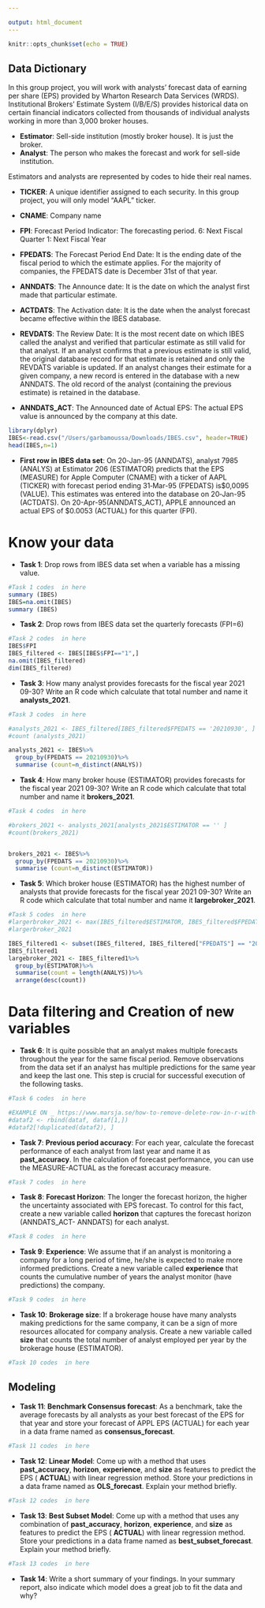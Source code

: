 ```yaml
---

output: html_document
---
```


```r
knitr::opts_chunk$set(echo = TRUE)
```

## Data Dictionary

In this group project, you will work with analysts' forecast data of earning per share (EPS) provided by Wharton Research Data Services (WRDS). Institutional Brokers' Estimate System (I/B/E/S) provides historical data on certain financial indicators collected from thousands of individual analysts working in more than 3,000 broker houses. 

- **Estimator**: Sell-side institution (mostly broker house). It is just the broker. 
- **Analyst**: The person who makes the forecast and work for sell-side institution.

Estimators and analysts are represented by codes to hide their real names. 

- **TICKER**: A unique identifier assigned to each security. In this group project, you will only model "AAPL" ticker. 
- **CNAME**: Company name

- **FPI**: Forecast Period Indicator: The forecasting period.  6: Next Fiscal Quarter 1: Next Fiscal Year

- **FPEDATS**: The Forecast Period End Date: It is the ending date of the fiscal period to which the estimate applies. For the majority of companies, the FPEDATS date is  December 31st of that year.

- **ANNDATS**: The Announce date:  It is the date on which the analyst first made that particular estimate.

- **ACTDATS**: The Activation date: It is the date when the analyst forecast became effective within the IBES database.

- **REVDATS**: The Review Date: It is the most recent date on which IBES called the analyst and verified that particular estimate as still valid for that analyst. If an analyst confirms that a previous estimate is still valid, the original database record for that estimate is retained and only the REVDATS variable is updated. If an analyst changes their estimate for a given company, a new record is entered in the database with a new ANNDATS. The old record of the analyst (containing the previous estimate) is retained in the database.

- **ANNDATS_ACT**: The Announced date of Actual EPS: The actual EPS value is announced by the company at this date.


```r
library(dplyr)
IBES<-read.csv("/Users/garbamoussa/Downloads/IBES.csv", header=TRUE)
head(IBES,n=1)

```


- **First row in IBES data set**: On 20‐Jan-95 (ANNDATS), analyst 7985 (ANALYS) at Estimator 206 (ESTIMATOR) predicts that the EPS (MEASURE) for Apple Computer (CNAME) with a ticker of AAPL (TICKER) with forecast period ending 31‐Mar-95 (FPEDATS) is\$0,0095 (VALUE). This estimates was entered into the database on 20‐Jan-95 (ACTDATS). On 20-Apr-95(ANNDATS_ACT), APPLE announced an actual EPS of $0.0053 (ACTUAL) for this quarter (FPI).  

# Know your data

- **Task 1**: Drop rows from IBES data set when a variable has a missing value.




```r
#Task 1 codes  in here
summary (IBES)
IBES=na.omit(IBES)
summary (IBES)

```

- **Task 2**: Drop rows from IBES data set the quarterly forecasts (FPI=6)
```r
#Task 2 codes  in here
IBES$FPI
IBES_filtered <- IBES[IBES$FPI=="1",]
na.omit(IBES_filtered)
dim(IBES_filtered)

```



- **Task 3**: How many analyst provides forecasts for the fiscal year 2021 09-30? Write an R code which calculate that total number and name it **analysts_2021**.


```r
#Task 3 codes  in here

#analysts_2021 <- IBES_filtered[IBES_filtered$FPEDATS == '20210930', ]
#count (analysts_2021)

analysts_2021 <- IBES%>%
  group_by(FPEDATS == 20210930)%>%
  summarise (count=n_distinct(ANALYS))

```




- **Task 4**: How many broker house (ESTIMATOR) provides forecasts for the fiscal year 2021 09-30? Write an R code which calculate that total number and name it **brokers_2021**.


```r
#Task 4 codes  in here

#brokers_2021 <- analysts_2021[analysts_2021$ESTIMATOR == '' ]
#count(brokers_2021)


brokers_2021 <- IBES%>%
  group_by(FPEDATS == 20210930)%>%
  summarise (count=n_distinct(ESTIMATOR))
```


- **Task 5**: Which broker house (ESTIMATOR) has the highest number of analysts that provide forecasts for the fiscal year 2021 09-30? Write an R code which calculate that total number and name it **largebroker_2021**.


```r
#Task 5 codes  in here
#largerbroker_2021 <- max(IBES_filtered$ESTIMATOR, IBES_filtered$FPEDATS == '20210930')
#largerbroker_2021

IBES_filtered1 <- subset(IBES_filtered, IBES_filtered["FPEDATS"] == "20210930")
IBES_filtered1
largebroker_2021 <- IBES_filtered1%>%
  group_by(ESTIMATOR)%>%
  summarise(count = length(ANALYS))%>%
  arrange(desc(count))
```




#  Data filtering and Creation of new variables

- **Task 6**: It is quite possible that an analyst makes multiple forecasts throughout the year for the same fiscal period. Remove observations from the data set if an analyst has multiple predictions for the same year and keep the last one. This step is crucial for successful execution of the following tasks.

```r
#Task 6 codes  in here

#EXAMPLE ON _ https://www.marsja.se/how-to-remove-delete-row-in-r-with-na-with-conditions-duplicated/
#dataf2 <- rbind(dataf, dataf[1,])
#dataf2[!duplicated(dataf2), ]


```


- **Task 7**: **Previous period accuracy**: For each year, calculate the forecast performance of  each analyst from last year and name it as **past_accuracy**. In the calculation of forecast performance, you can use the MEASURE-ACTUAL as the forecast accuracy measure. 



```r
#Task 7 codes  in here

```


- **Task 8**: **Forecast Horizon**:  The longer the forecast horizon, the higher the uncertainty associated with EPS forecast. To control for this fact, create a new variable called **horizon** that captures the forecast horizon (ANNDATS_ACT- ANNDATS)  for each analyst.

```r
#Task 8 codes  in here

```



- **Task 9**: **Experience**: We assume that if an analyst is monitoring a company for a long period of time, he/she is expected to make more informed predictions. Create a new variable called **experience** that counts the cumulative number of years the analyst monitor (have predictions) the company. 


```r
#Task 9 codes  in here

```


 - **Task 10**: **Brokerage size**: If a brokerage house have many analysts making predictions for the same company, it can be a sign of more resources allocated for company analysis. Create a new variable called **size** that counts the total number of  analyst employed per year by the brokerage house (ESTIMATOR).
 
```r
#Task 10 codes  in here

```

 
## Modeling

 - **Task 11**: **Benchmark Consensus forecast**: As a benchmark, take the average forecasts by all analysts as your best forecast of the EPS for that year and store your  forecast of APPL EPS (ACTUAL) for each year in a data frame named as **consensus_forecast**. 
```r
#Task 11 codes  in here

```

 
 - **Task 12**: **Linear Model**: Come up with a method that uses **past_accuracy**, **horizon**, **experience**, and  **size** as features to predict the EPS ( **ACTUAL**) with linear regression method. Store your  predictions in a data frame named as **OLS_forecast**. Explain your method briefly.

```r
#Task 12 codes  in here

```

 
  - **Task 13**: **Best Subset Model**: Come up with a method that uses any combination of  **past_accuracy**, **horizon**, **experience**, and  **size** as features to predict the EPS ( **ACTUAL**) with linear regression method. Store your  predictions in a data frame named as **best_subset_forecast**. Explain your method briefly.
  
```r
#Task 13 codes  in here

``` 
  
- **Task 14**: Write a short summary of your findings. In your summary report, also indicate which model does a great job to fit the data and why? 
  
  
 



